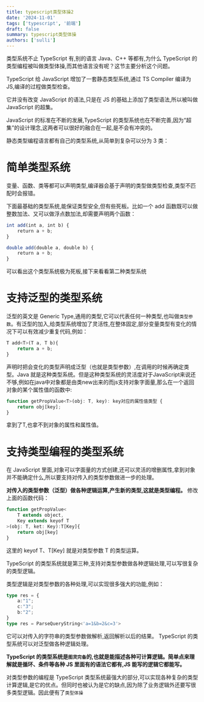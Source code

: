 ```yaml
---
title: typescript类型体操2
date: '2024-11-01'
tags: ['typescript', '前端']
draft: false
summary: typescript类型体操
authors: ['sulli']
---
```


类型系统不止 TypeScript 有,别的语言 Java、C++ 等都有,为什么 TypeScript 的类型编程被叫做类型体操,而其他语言没有呢？这节主要分析这个问题。

TypeScript 给 JavaScript 增加了一套静态类型系统,通过 TS Compiler 编译为 JS,编译的过程做类型检查。

它并没有改变 JavaScript 的语法,只是在 JS 的基础上添加了类型语法,所以被叫做 JavaScript 的超集。

JavaScript 的标准在不断的发展,TypeScript 的类型系统也在不断完善,因为“超集”的设计理念,这两者可以很好的融合在一起,是不会有冲突的。

静态类型编程语言都有自己的类型系统,从简单到复杂可以分为 3 类：

# 简单类型系统
变量、函数、类等都可以声明类型,编译器会基于声明的类型做类型检查,类型不匹配时会报错。

下面最基础的类型系统,能保证类型安全,但有些死板。比如一个 add 函数既可以做整数加法、又可以做浮点数加法,却需要声明两个函数：
```js
int add(int a, int b) {
    return a + b;
}

double add(double a, double b) {
    return a + b;
}
```
可以看出这个类型系统极为死板,接下来看看第二种类型系统

# 支持泛型的类型系统
泛型的英文是 Generic Type,通用的类型,它可以代表任何一种类型,也叫做`类型参数`。有泛型的加入,给类型系统增加了灵活性,在整体固定,部分变量类型有变化的情况下可以有效减少重复代码,例如：
```js
T add<T>(T a, T b){
    return a + b;
}
```
声明时把会变化的类型声明成泛型（也就是类型参数）,在调用的时候再确定类型。Java 就是这种类型系统。但是这种类型系统的灵活度对于JavaScript来说还不够,例如在java中对象都是由类new出来的而js支持对象字面量,那么在一个返回对象的某个属性值的函数中:
```js
function getPropValue<T>(obj: T, key): key对应的属性值类型 {
    return obj[key];
}
```
拿到了T,也拿不到对象的属性和属性值。
# 支持类型编程的类型系统
在 JavaScript 里面,对象可以字面量的方式创建,还可以灵活的增删属性,拿到对象并不能确定什么,所以要支持对传入的类型参数做进一步的处理。

**对传入的类型参数（泛型）做各种逻辑运算,产生新的类型,这就是类型编程。**
修改上面的函数代码：
```js
function getPropValue<
    T extends object,
    Key extends keyof T
>(obj: T, ket: Key):T[Key]{
    return obj[key]
}
```
这里的 keyof T、T[Key] 就是对类型参数 T 的类型运算。

TypeScript 的类型系统就是第三种,支持对类型参数做各种逻辑处理,可以写很复杂的类型逻辑。

类型逻辑是对类型参数的各种处理,可以实现很多强大的功能,例如：
```ts
type res = {
    a:"1";
    c:"3";
    b:"2";
}
type res = ParseQueryString<'a=1&b=2&c=3'>
```
它可以对传入的字符串的类型参数做解析,返回解析以后的结果。 TypeScript 的类型系统可以对泛型做各种逻辑处理。

**TypeScript 的类型系统是`图灵完备`的,也就是能描述各种可计算逻辑。简单点来理解就是循环、条件等各种 JS 里面有的语法它都有,JS 能写的逻辑它都能写。**

对类型参数的编程是 TypeScript 类型系统最强大的部分,可以实现各种复杂的类型计算逻辑,是它的优点。但同时也被认为是它的缺点,因为除了业务逻辑外还要写很多类型逻辑。因此便有了`类型体操`